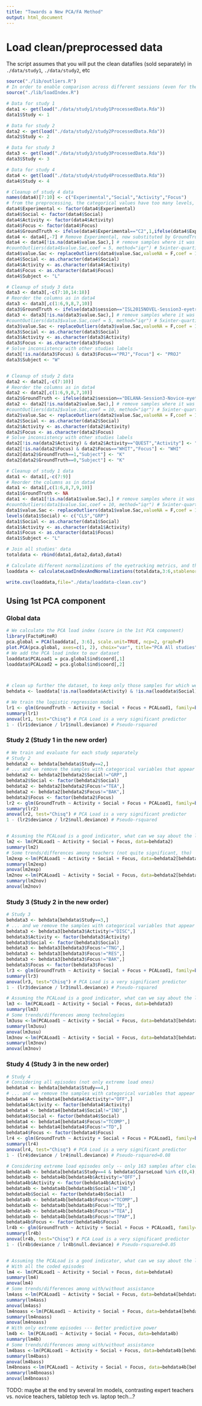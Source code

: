 ```yaml
---
title: "Towards a New PCA/FA Method"
output: html_document
---
```


# Load clean/preprocessed data

The script assumes that you will put the clean datafiles (sold separately) in ```./data/study1```, ```./data/study2```, etc

```r
source("./lib/outliers.R")
# In order to enable comparison across different sessions (even for the same subject, things like tiredness can vary the eye gaze patterns of a subject), we normalize the metrics by the average of the first three 10-second windows of the session (in which we assume similar, small load). Other possibilities for normalization: median value, scale/norm, coefficient of variance
source("./lib/loadIndex.R")

# Data for study 1
data1 <- get(load("./data/study1/study1ProcessedData.Rda"))
data1$Study <- 1

# Data for study 2
data2 <- get(load("./data/study2/study2ProcessedData.Rda"))
data2$Study <- 2

# Data for study 3
data3 <- get(load("./data/study3/study3ProcessedData.Rda"))
data3$Study <- 3

# Data for study 4
data4 <- get(load("./data/study4/study4ProcessedData.Rda"))
data4$Study <- 4

# Cleanup of study 4 data
names(data4)[7:10] <- c("Experimental","Social","Activity","Focus")
# from the preprocessing, the categorical values have too many levels, we fix it
data4$Experimental <- factor(data4$Experimental)
data4$Social <- factor(data4$Social)
data4$Activity <- factor(data4$Activity)
data4$Focus <- factor(data4$Focus)
data4$GroundTruth <- ifelse(data4$Experimental=="C2",1,ifelse(data4$Experimental=="C1",0,NA))
data4 <- data4[,-7] # Remove Experimental, now substituted by GroundTruth
data4 <- data4[!is.na(data4$value.Sac),] # remove samples where it was NA
#countOutliers(data4$value.Sac,coef = 5, method="iqr") # 5xinter-quartile range seems like a reasonable boundary for outliers
data4$value.Sac <- replaceOutliers(data4$value.Sac,valueNA = F,coef = 10, method="iqr") # We crop outliers beyond 10xinter-quartile range, giving them the value 5xIQR
data4$Social <- as.character(data4$Social)
data4$Activity <- as.character(data4$Activity)
data4$Focus <- as.character(data4$Focus)
data4$Subject <- "L"

# Cleanup of study 3 data
data3 <- data3[,-c(7:10,14:18)]
# Reorder the columns as in data4
data3 <- data3[,c(1:6,9,8,7,10)]
data3$GroundTruth <- ifelse(data3$session=="ISL2015NOVEL-Session3-eyetracking" | data3$session=="ISL2015NOVEL-Session4-eyetracking",1,ifelse(data3$session=="ISL2014BASELINE-Session1-eyetracking" | data3$session=="ISL2014BASELINE-Session2-eyetracking",0,NA))
data3 <- data3[!is.na(data3$value.Sac),] # remove samples where it was NA
#countOutliers(data3$value.Sac,coef = 5, method="iqr") # 5xinter-quartile range seems like a reasonable boundary for outliers
data3$value.Sac <- replaceOutliers(data3$value.Sac,valueNA = F,coef = 10, method="iqr") # We crop outliers beyond 10xinter-quartile range, giving them the value 5xIQR
data3$Social <- as.character(data3$Social)
data3$Activity <- as.character(data3$Activity)
data3$Focus <- as.character(data3$Focus)
# Solve inconsistency with other studies labels
data3[!is.na(data3$Focus) & data3$Focus=="PRJ","Focus"] <- "PROJ"
data3$Subject <- "W"


# Cleanup of study 2 data
data2 <- data2[,-c(7:10)]
# Reorder the columns as in data4
data2 <- data2[,c(1:6,9,8,7,10)]
data2$GroundTruth <- ifelse(data2$session=="DELANA-Session3-Novice-eyetracking",1,ifelse(data2$session=="DELANA-Session1-Expert-eyetracking" | data2$session=="DELANA-Session2-Expert-eyetracking",0,NA))
data2 <- data2[!is.na(data2$value.Sac),] # remove samples where it was NA
#countOutliers(data2$value.Sac,coef = 10, method="iqr") # 5xinter-quartile range seems like a reasonable boundary for outliers
data2$value.Sac <- replaceOutliers(data2$value.Sac,valueNA = F,coef = 10, method="iqr") # We crop outliers beyond 10xinter-quartile range, giving them the value 5xIQR
data2$Social <- as.character(data2$Social)
data2$Activity <- as.character(data2$Activity)
data2$Focus <- as.character(data2$Focus)
# Solve inconsistency with other studies labels
data2[!is.na(data2$Activity) & data2$Activity=="QUEST","Activity"] <- "QUE"
data2[!is.na(data2$Focus) & data2$Focus=="WHIT","Focus"] <- "WHI"
data2[data2$GroundTruth==1,"Subject"] <- "K"
data2[data2$GroundTruth==0,"Subject"] <- "K"

# Cleanup of study 1 data
data1 <- data1[,-c(7:9)]
# Reorder the columns as in data4
data1 <- data1[,c(1:6,8,7,9,10)]
data1$GroundTruth <- NA
data1 <- data1[!is.na(data1$value.Sac),] # remove samples where it was NA
#countOutliers(data1$value.Sac,coef = 10, method="iqr") # 5xinter-quartile range seems like a reasonable boundary for outliers
data1$value.Sac <- replaceOutliers(data1$value.Sac,valueNA = F,coef = 10, method="iqr") # We crop outliers beyond 10xinter-quartile range, giving them the value 5xIQR
levels(data1$Social) <- c("CLS","GRP")
data1$Social <- as.character(data1$Social)
data1$Activity <- as.character(data1$Activity)
data1$Focus <- as.character(data1$Focus)
data1$Subject <- "L"

# Join all studies' data
totaldata <- rbind(data1,data2,data3,data4)

# Calculate different normalizations of the eyetracking metrics, and the basic load indices
loaddata <- calculateLoadIndexAndNormalizations(totaldata,3:6,stablenorm = 3)

write.csv(loaddata,file="./data/loaddata-clean.csv")

```


## Using 1st PCA component

### Global data

```r
# We calculate the PCA load index (score in the 1st PCA component)
library(FactoMineR)
pca.global = PCA(loaddata[, 3:6], scale.unit=TRUE, ncp=2, graph=F)
plot.PCA(pca.global, axes=c(1, 2), choix="var", title="PCA All studies")
# We add the PCA load index to our dataset
loaddata$PCALoad1 = pca.global$ind$coord[,1]
loaddata$PCALoad2 = pca.global$ind$coord[,2]



# clean up further the dataset, to keep only those samples for which we have process variables
behdata <- loaddata[!is.na(loaddata$Activity) & !is.na(loaddata$Social) & !is.na(loaddata$Focus) & !is.na(loaddata$GroundTruth),]

# We train the logistic regression model
lr1 <- glm(GroundTruth ~ Activity + Social + Focus + PCALoad1, family=binomial(link='logit'), data=behdata)
summary(lr1)
anova(lr1, test="Chisq") # PCA Load is a very significant predictor
1 - (lr1$deviance / lr1$null.deviance) # Pseudo-rsquared

```

### Study 2 (Study 1 in the new order)
```r

# We train and evaluate for each study separately
# Study 2
behdata2 <- behdata[behdata$Study==2,]
# ... and we remove the samples with categorical variables that appear only very seldom
behdata2 <- behdata2[behdata2$Social!="GRP",]
behdata2$Social <- factor(behdata2$Social)
behdata2 <- behdata2[behdata2$Focus!="TEA",]
behdata2 <- behdata2[behdata2$Focus!="BAK",]
behdata2$Focus <- factor(behdata2$Focus)
lr2 <- glm(GroundTruth ~ Activity + Social + Focus + PCALoad1, family=binomial(link='logit'), data=behdata2) # The PCA load coefficient goes in the wrong direction!!!!???
summary(lr2)
anova(lr2, test="Chisq") # PCA Load is a very significant predictor
1 - (lr2$deviance / lr2$null.deviance) # Pseudo-rsquared


# Assuming the PCALoad is a good indicator, what can we say about the load of the situation?
lm2 <- lm(PCALoad1 ~ Activity + Social + Focus, data=behdata2)
summary(lm2)
# Some trends/differences among teachers (not quite significant, tho)
lm2exp <-lm(PCALoad1 ~ Activity + Social + Focus, data=behdata2[behdata2$GroundTruth==0,])
summary(lm2exp)
anova(lm2exp)
lm2nov <-lm(PCALoad1 ~ Activity + Social + Focus, data=behdata2[behdata2$GroundTruth==1,])
summary(lm2nov)
anova(lm2nov)
```



### Study 3 (Study 2 in the new order)

```r

# Study 3
behdata3 <- behdata[behdata$Study==3,]
# ... and we remove the samples with categorical variables that appear only very seldom
behdata3 <- behdata3[behdata3$Activity!="DISC",]
behdata3$Activity <- factor(behdata3$Activity)
behdata3$Social <- factor(behdata3$Social)
behdata3 <- behdata3[behdata3$Focus!="TNG",]
behdata3 <- behdata3[behdata3$Focus!="RES",]
behdata3 <- behdata3[behdata3$Focus!="BAK",]
behdata3$Focus <- factor(behdata3$Focus)
lr3 <- glm(GroundTruth ~ Activity + Social + Focus + PCALoad1, family=binomial(link='logit'), data=behdata3) # The PCA load coefficient goes in the wrong direction!!!!???
summary(lr3)
anova(lr3, test="Chisq") # PCA Load is a very significant predictor
1 - (lr3$deviance / lr3$null.deviance) # Pseudo-rsquared

# Assuming the PCALoad is a good indicator, what can we say about the load of the situation?
lm3 <- lm(PCALoad1 ~ Activity + Social + Focus, data=behdata3)
summary(lm3)
# Some trends/differences among technologies
lm3usu <-lm(PCALoad1 ~ Activity + Social + Focus, data=behdata3[behdata3$GroundTruth==0,])
summary(lm3usu)
anova(lm3usu)
lm3nov <-lm(PCALoad1 ~ Activity + Social + Focus, data=behdata3[behdata3$GroundTruth==1,])
summary(lm3nov)
anova(lm3nov)
```



### Study 4 (Study 3 in the new order)

```r


# Study 4
# Considering all episodes (not only extreme load ones)
behdata4 <- behdata[behdata$Study==4,]
# ... and we remove the samples with categorical variables that appear only very seldom
behdata4 <- behdata4[behdata4$Activity!="OFF",]
behdata4$Activity <- factor(behdata4$Activity)
behdata4 <- behdata4[behdata4$Social!="IND",]
behdata4$Social <- factor(behdata4$Social)
behdata4 <- behdata4[behdata4$Focus!="TCOMP",]
behdata4 <- behdata4[behdata4$Focus!="TD",]
behdata4$Focus <- factor(behdata4$Focus)
lr4 <- glm(GroundTruth ~ Activity + Social + Focus + PCALoad1, family=binomial(link='logit'), data=behdata4) # The PCA load coefficient goes in the right direction, but is not significant
summary(lr4)
anova(lr4, test="Chisq") # PCA Load is a very significant predictor
1 - (lr4$deviance / lr4$null.deviance) # Pseudo-rsquared=0.08

# Considering extreme load episodes only -- only 163 samples after cleaning!
behdata4b <- behdata[behdata$Study==4 & behdata$CoarseLoad %in% c(0,4),]
behdata4b <- behdata4b[behdata4b$Activity!="OFF",]
behdata4b$Activity <- factor(behdata4b$Activity)
behdata4b <- behdata4b[behdata4b$Social!="IND",]
behdata4b$Social <- factor(behdata4b$Social)
behdata4b <- behdata4b[behdata4b$Focus!="TCOMP",]
behdata4b <- behdata4b[behdata4b$Focus!="TD",]
behdata4b <- behdata4b[behdata4b$Focus!="TEA",]
behdata4b <- behdata4b[behdata4b$Focus!="TPAP",]
behdata4b$Focus <- factor(behdata4b$Focus)
lr4b <- glm(GroundTruth ~ Activity + Social + Focus + PCALoad1, family=binomial(link='logit'), data=behdata4b) # The PCA load coefficient goes in the right direction, but is not significant
summary(lr4b)
anova(lr4b, test="Chisq") # PCA Load is a very significant predictor
1 - (lr4b$deviance / lr4b$null.deviance) # Pseudo-rsquared=0.05


# Assuming the PCALoad is a good indicator, what can we say about the load of the situation?
# With all the coded episodes
lm4 <- lm(PCALoad1 ~ Activity + Social + Focus, data=behdata4)
summary(lm4)
anova(lm4)
# Some trends/differences among with/without assistance
lm4ass <-lm(PCALoad1 ~ Activity + Social + Focus, data=behdata4[behdata4$GroundTruth==0,])
summary(lm4ass)
anova(lm4ass)
lm4noass <-lm(PCALoad1 ~ Activity + Social + Focus, data=behdata4[behdata4$GroundTruth==1,])
summary(lm4noass)
anova(lm4noass)
# With only extreme episodes --- Better predictive power
lm4b <- lm(PCALoad1 ~ Activity + Social + Focus, data=behdata4b)
summary(lm4b)
# Some trends/differences among with/without assistance
lm4bass <-lm(PCALoad1 ~ Activity + Social + Focus, data=behdata4b[behdata4b$GroundTruth==0,])
summary(lm4bass)
anova(lm4bass)
lm4bnoass <-lm(PCALoad1 ~ Activity + Social + Focus, data=behdata4b[behdata4b$GroundTruth==1,])
summary(lm4bnoass)
anova(lm4bnoass)
```

TODO: maybe at the end try several lm models, contrasting expert teachers vs. novice teachers, tabletop tech vs. laptop tech...?